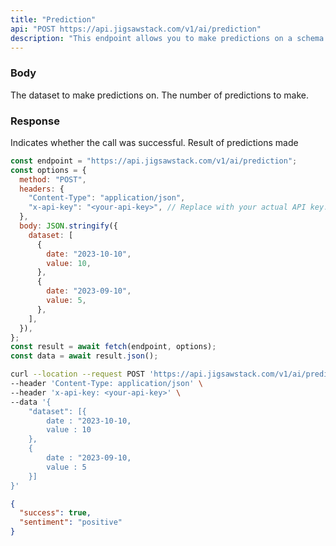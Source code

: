 ```yaml
---
title: "Prediction"
api: "POST https://api.jigsawstack.com/v1/ai/prediction"
description: "This endpoint allows you to make predictions on a schema."
---
```


### Body

<ParamField body="dataset" type="Array<object>" required>
  The dataset to make predictions on.
</ParamField>

<ParamField body="count" type="number" default="5" initialValue="5">
  The number of predictions to make.
</ParamField>

<Snippet file="header.mdx" />

### Response

<ResponseField name="success" type="boolean">
  Indicates whether the call was successful.
</ResponseField>

<ResponseField name="prediction" type="array">
  Result of predictions made
</ResponseField>

<RequestExample>

```javascript Node.js
const endpoint = "https://api.jigsawstack.com/v1/ai/prediction";
const options = {
  method: "POST",
  headers: {
    "Content-Type": "application/json",
    "x-api-key": "<your-api-key>", // Replace with your actual API key.
  },
  body: JSON.stringify({
    dataset: [
      {
        date: "2023-10-10",
        value: 10,
      },
      {
        date: "2023-09-10",
        value: 5,
      },
    ],
  }),
};
const result = await fetch(endpoint, options);
const data = await result.json();
```

```bash cURL
curl --location --request POST 'https://api.jigsawstack.com/v1/ai/prediction' \
--header 'Content-Type: application/json' \
--header 'x-api-key: <your-api-key>' \
--data '{
    "dataset": [{
        date : "2023-10-10,
        value : 10
    },
    {
        date : "2023-09-10,
        value : 5
    }]
}'
```

</RequestExample>

<ResponseExample>

```json Response
{
  "success": true,
  "sentiment": "positive"
}
```

</ResponseExample>
